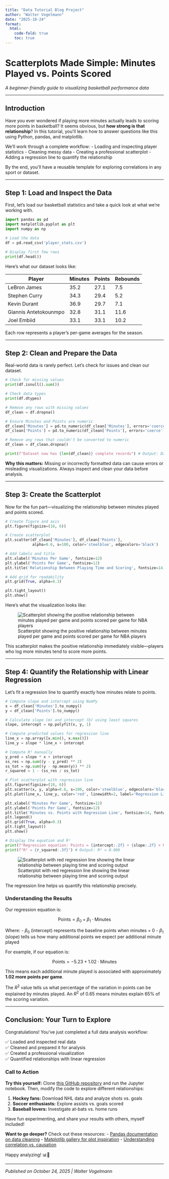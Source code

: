 ```yaml
---
title: "Data Tutorial Blog Project"
author: "Walter Vogelmann"
date: "2025-10-24"
format:
  html:
    code-fold: true
    toc: true
---
```


# Scatterplots Made Simple: Minutes Played vs. Points Scored

*A beginner-friendly guide to visualizing basketball performance data*

---

## Introduction

Have you ever wondered if playing more minutes actually leads to scoring more points in basketball? It seems obvious, but **how strong is that relationship**? In this tutorial, you'll learn how to answer questions like this using Python, pandas, and matplotlib.

We'll work through a complete workflow:
- Loading and inspecting player statistics
- Cleaning messy data
- Creating a professional scatterplot
- Adding a regression line to quantify the relationship

By the end, you'll have a reusable template for exploring correlations in any sport or dataset.

---

## Step 1: Load and Inspect the Data

First, let's load our basketball statistics and take a quick look at what we're working with.
```python
import pandas as pd
import matplotlib.pyplot as plt
import numpy as np

# Load the data
df = pd.read_csv('player_stats.csv')

# Display first few rows
print(df.head())
```

Here's what our dataset looks like:

| Player | Minutes | Points | Rebounds |
|--------|---------|--------|----------|
| LeBron James | 35.2 | 27.1 | 7.5 |
| Stephen Curry | 34.3 | 29.4 | 5.2 |
| Kevin Durant | 36.9 | 29.7 | 7.1 |
| Giannis Antetokounmpo | 32.8 | 31.1 | 11.6 |
| Joel Embiid | 33.1 | 33.1 | 10.2 |

Each row represents a player's per-game averages for the season.

---

## Step 2: Clean and Prepare the Data

Real-world data is rarely perfect. Let's check for issues and clean our dataset.
```python
# Check for missing values
print(df.isnull().sum())

# Check data types
print(df.dtypes)

# Remove any rows with missing values
df_clean = df.dropna()

# Ensure Minutes and Points are numeric
df_clean['Minutes'] = pd.to_numeric(df_clean['Minutes'], errors='coerce')
df_clean['Points'] = pd.to_numeric(df_clean['Points'], errors='coerce')

# Remove any rows that couldn't be converted to numeric
df_clean = df_clean.dropna()

print(f"Dataset now has {len(df_clean)} complete records") # Output: Dataset now has 20 complete records
```

**Why this matters:** Missing or incorrectly formatted data can cause errors or misleading visualizations. Always inspect and clean your data before analysis.

---

## Step 3: Create the Scatterplot

Now for the fun part—visualizing the relationship between minutes played and points scored.
```python
# Create figure and axis
plt.figure(figsize=(10, 6))

# Create scatterplot
plt.scatter(df_clean['Minutes'], df_clean['Points'], 
            alpha=0.6, s=100, color='steelblue', edgecolors='black')

# Add labels and title
plt.xlabel('Minutes Per Game', fontsize=12)
plt.ylabel('Points Per Game', fontsize=12)
plt.title('Relationship Between Playing Time and Scoring', fontsize=14, fontweight='bold')

# Add grid for readability
plt.grid(True, alpha=0.3)

plt.tight_layout()
plt.show()
```

Here's what the visualization looks like:

![Scatterplot showing the positive relationship between minutes played per game and points scored per game for NBA players](Playing_Time_vs_Scoring.png)

This scatterplot makes the positive relationship immediately visible—players who log more minutes tend to score more points.

---

## Step 4: Quantify the Relationship with Linear Regression

Let's fit a regression line to quantify exactly how minutes relate to points.
```python
# Compute slope and intercept using NumPy
x = df_clean['Minutes'].to_numpy()
y = df_clean['Points'].to_numpy()

# Calculate slope (m) and intercept (b) using least squares
slope, intercept = np.polyfit(x, y, 1)

# Compute predicted values for regression line
line_x = np.array([x.min(), x.max()])
line_y = slope * line_x + intercept

# Compute R² manually
y_pred = slope * x + intercept
ss_res = np.sum((y - y_pred) ** 2)
ss_tot = np.sum((y - np.mean(y)) ** 2)
r_squared = 1 - (ss_res / ss_tot)

# Plot scatterplot with regression line
plt.figure(figsize=(10, 6))
plt.scatter(x, y, alpha=0.6, s=100, color='steelblue', edgecolors='black', label='Players')
plt.plot(line_x, line_y, color='red', linewidth=2, label='Regression Line')

plt.xlabel('Minutes Per Game', fontsize=12)
plt.ylabel('Points Per Game', fontsize=12)
plt.title('Minutes vs. Points with Regression Line', fontsize=14, fontweight='bold')
plt.legend()
plt.grid(True, alpha=0.3)
plt.tight_layout()
plt.show()

# Display the equation and R²
print(f"Regression equation: Points = {intercept:.2f} + {slope:.2f} × Minutes") # Output: Regression equation: Points = 22.58 + 0.14 × Minutes 
print(f"R² = {r_squared:.3f}") # Output: R² = 0.006
```
![Scatterplot with red regression line showing the linear relationship between playing time and scoring output](Minutes_vs_Points_with_Regression_Line.png)

The regression line helps us quantify this relationship precisely.

### Understanding the Results

Our regression equation is:

$$\text{Points} = \beta_0 + \beta_1 \cdot \text{Minutes}$$

Where:
- $\beta_0$ (intercept) represents the baseline points when minutes = 0
- $\beta_1$ (slope) tells us how many additional points we expect per additional minute played

For example, if our equation is:

$$\text{Points} = -5.23 + 1.02 \cdot \text{Minutes}$$

This means each additional minute played is associated with approximately **1.02 more points per game**.

The $R^2$ value tells us what percentage of the variation in points can be explained by minutes played. An $R^2$ of 0.65 means minutes explain 65% of the scoring variation.

---

## Conclusion: Your Turn to Explore

Congratulations! You've just completed a full data analysis workflow:

✅ Loaded and inspected real data  
✅ Cleaned and prepared it for analysis  
✅ Created a professional visualization  
✅ Quantified relationships with linear regression

### Call to Action

**Try this yourself:** Clone [this GitHub repository](https://github.com/waltervogelmann/waltervogelmann.github.io.git) and run the Jupyter notebook. Then, modify the code to explore different relationships:

1. **Hockey fans:** Download NHL data and analyze shots vs. goals
2. **Soccer enthusiasts:** Explore assists vs. goals scored
3. **Baseball lovers:** Investigate at-bats vs. home runs

Have fun experimenting, and share your results with others, myself included! 

**Want to go deeper?** Check out these resources:
- [Pandas documentation on data cleaning](https://pandas.pydata.org/docs/user_guide/missing_data.html)
- [Matplotlib gallery for plot inspiration](https://matplotlib.org/stable/gallery/index.html)
- [Understanding correlation vs. causation](https://www.tylervigen.com/spurious-correlations)

Happy analyzing! 📊🏀

---

*Published on October 24, 2025 | Walter Vogelmann*
